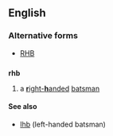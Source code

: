 ==English==

===Alternative forms===
* [[RHB]]

==={{initialism-old|en}}===
'''rhb'''

# {{context|cricket}} a [[right-handed|'''r'''ight-'''h'''anded]] [[batsman]]

====See also====
* [[lhb]] (left-handed batsman)